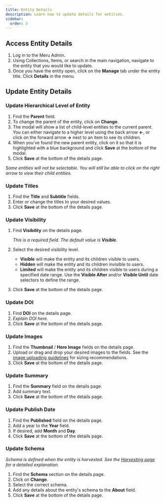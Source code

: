 ```yaml
---
title: Entity Details
description: Learn how to update details for entities.
sidebar:
  order: 3
---
```



<LinkCard title="Glossary" href="/reference/glossary" />

## Access Entity Details

<Steps>

1. Log in to the Meru Admin.
2. Using Collections, Items, or search in the main navigation, navigate to the entity that you would like to update.
3. Once you have the entity open, click on the **Manage** tab under the entity title. Click **Details** in the menu.

</Steps>

## Update Entity Details

### Update Hierarchical Level of Entity

<Steps>

1. Find the **Parent** field.
2. To change the parent of the entity, click on **Change**.
3. The modal will show a list of child-level entities to the current parent. You can either navigate to a higher level using the back arrow **←**, or click on the forward arrow **→** next to an item to see its children.
4. When you've found the new parent entity, click on it so that it is highlighted with a blue background and click **Save** at the bottom of the modal.
5. Click **Save** at the bottom of the details page.

</Steps>

<Badge text="Note" variant="note" /> _Some entities will not be selectable. You
will still be able to click on the right arrow to view their child entities._

### Update Titles

<Steps>

1. Find the **Title** and **Subtitle** fields.
2. Enter or change the titles to your desired values.
3. Click **Save** at the bottom of the details page.

</Steps>

### Update Visibility

<Steps>

1. Find **Visibility** on the details page.

   <Badge text="Note" variant="note" /> _This is a required field. The default
   value is **Visible**._

2. Select the desired visibility level.

   - **Visible** will make the entity and its children visible to users.
   - **Hidden** will make the entity and its children invisible to users.
   - **Limited** will make the entity and its children visible to users during a specified date range. Use the **Visible After** and/or **Visible Until** date selectors to define the range.

3. Click **Save** at the bottom of the details page.

</Steps>

### Update DOI

<Steps>

1. Find **DOI** on the details page.
2. <Badge text="Content WIP" variant="caution" /> _Explain DOI here._
3. Click **Save** at the bottom of the details page.

</Steps>

### Update Images

<Steps>

1. Find the **Thumbnail** / **Hero Image** fields on the details page.
2. Upload or drag and drop your desired images to the fields. See the [image uploading guidelines](/reference/image-guide) for sizing recommendations.
3. Click **Save** at the bottom of the details page.

</Steps>

### Update Summary

<Steps>

1. Find the **Summary** field on the details page.
2. Add summary text.
3. Click **Save** at the bottom of the details page.

</Steps>

### Update Publish Date

<Steps>

1. Find the **Published** field on the details page.
2. Add a year to the **Year** field.
3. If desired, add **Month** and **Day**.
4. Click **Save** at the bottom of the details page.

</Steps>

### Update Schema

<Badge text="Note" variant="note" /> _Schema is defined when the entity is
harvested. See the [Harvesting page](/guides/8-harvesting) for a detailed
explanation._

<Steps>

1. Find the **Schema** section on the details page.
2. Click on **Change**.
3. Select the correct schema.
4. Add any details about the entity's schema to the **About** field.
5. Click **Save** at the bottom of the details page.

</Steps>
